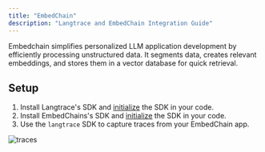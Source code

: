 ```yaml
---
title: "EmbedChain"
description: "Langtrace and EmbedChain Integration Guide"
---
```


Embedchain simplifies personalized LLM application development by efficiently processing unstructured data. It segments data, creates relevant embeddings, and stores them in a vector database for quick retrieval.

## Setup

1. Install Langtrace's SDK and [initialize](/quickstart) the SDK in your code.
2. Install EmbedChains's SDK and [initialize](https://docs.embedchain.ai/get-started/quickstart) the SDK in your code.
3. Use the `langtrace` SDK to capture traces from your EmbedChain app.

![traces](/images/embedchain-traces.png)
